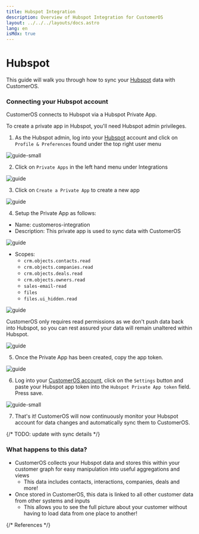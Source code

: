 ```yaml
---
title: Hubspot Integration
description: Overview of Hubspot Integration for CustomerOS
layout: ../../../layouts/docs.astro
lang: en
isMdx: true
---
```



# Hubspot

This guide will walk you through how to sync your [Hubspot][hubspot] data with CustomerOS. 

### Connecting your Hubspot account

CustomerOS connects to Hubspot via a Hubspot Private App.  

<Callout type="warning">
To create a private app in Hubspot, you'll need Hubspot admin privileges. 
</Callout>

1.  As the Hubspot admin, log into your [Hubspot][login] account and click on `Profile & Preferences` found under the top right user menu

![guide-small](/images/integrations/hubspot/hubspot-account.png)

2. Click on `Private Apps` in the left hand menu under Integrations

![guide](/images/integrations/hubspot/hubspot-preferences.png)

3. Click on `Create a Private App` to create a new app

![guide](/images/integrations/hubspot/hubspot-private-apps.png)

4. Setup the Private App as follows:

- Name: customeros-integration
- Description:  This private app is used to sync data with CustomerOS

![guide](/images/integrations/hubspot/hubspot-basic-info.png)

- Scopes:
  - `crm.objects.contacts.read`
  - `crm.objects.companies.read`
  - `crm.objects.deals.read`
  - `crm.objects.owners.read`
  - `sales-email-read`
  - `files`
  - `files.ui_hidden.read`

![guide](/images/integrations/hubspot/hubspot-scopes.png)

<Callout type="info">
CustomerOS only requires read permissions as we don't push data back into Hubspot, so you can rest assured your data will remain unaltered within Hubspot.
</Callout>

![guide](/images/integrations/hubspot/hubspot-approval.png)

5. Once the Private App has been created, copy the app token.

![guide](/images/integrations/hubspot/hubspot-key.png)

6. Log into your [CustomerOS account][customeros], click on the `Settings` button and paste your Hubspot app token into the `Hubspot Private App token` field.  Press save.

![guide-small](/images/integrations/hubspot/customeros-settings.png)

7. That's it! CustomerOS will now continuously monitor your Hubspot account for data changes and automatically sync them to CustomerOS.

{/* TODO: update with sync details */}

### What happens to this data?

- CustomerOS collects your Hubspot data and stores this within your customer graph for easy manipulation into useful aggregations and views
  - This data includes contacts, interactions, companies, deals and more!
- Once stored in CustomerOS, this data is linked to all other customer data from other systems and inputs
  - This allows you to see the full picture about your customer without having to load data from one place to another!

{/* References */}

[hubspot]: https://www.hubspot.com/
[login]: https://app.hubspot.com/login
[customeros]: https://spaces.openline.ai/
